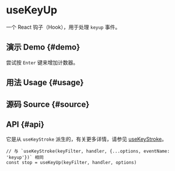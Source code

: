 # useKeyUp


<HooksType category="Sensors" />

一个 React 钩子（Hook），用于处理 `keyup` 事件。

## 演示 Demo \{#demo}

尝试按 `Enter` 键来增加计数器。


<App />

## 用法 Usage \{#usage}



## 源码 Source \{#source}


<Source />

## API \{#api}

它是从 `useKeyStroke` 派生的，有关更多详情，请参见 [useKeyStroke](/reference/use-key-stroke)。

```tsx
// 与 `useKeyStroke(keyFilter, handler, {...options, eventName: 'keyup'})` 相同
const stop = useKeyUp(keyFilter, handler, options)
```
